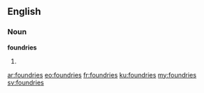 ==English==
===Noun===
'''foundries'''
# {{plural of|foundry}}

[[ar:foundries]]
[[eo:foundries]]
[[fr:foundries]]
[[ku:foundries]]
[[my:foundries]]
[[sv:foundries]]